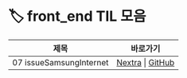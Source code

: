
# 🏷️ front_end TIL 모음

<LabelIcons />

| 제목 | 바로가기 |
|------|----------|
| 07 issueSamsungInternet | [Nextra](/til/til-2025/til-07/07-issueSamsungInternet) \| [GitHub](https://github.com/MinHyeok-lee1/TIL/blob/main/2025/07/07-issueSamsungInternet.md) |
